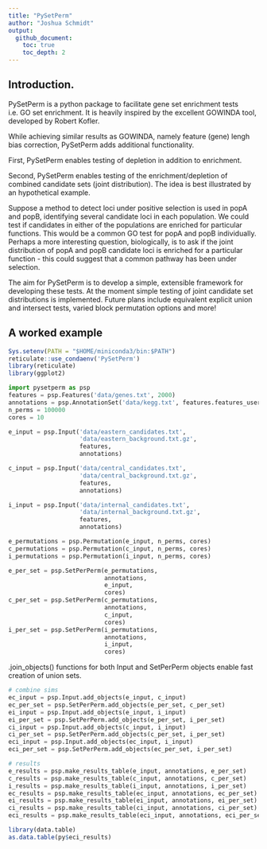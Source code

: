 ```yaml
---
title: "PySetPerm"
author: "Joshua Schmidt"
output: 
  github_document:
    toc: true
    toc_depth: 2
---
```


## Introduction.  

PySetPerm is a python package to facilitate gene set enrichment tests i.e. GO set enrichment. It is heavily inspired by the excellent GOWINDA tool, developed by Robert Kofler.  

While achieving similar results as GOWINDA, namely feature (gene) lengh bias correction, PySetPerm adds additional functionality.  

First, PySetPerm enables testing of depletion in addition to enrichment.  

Second, PySetPerm enables testing of the enrichment/depletion of combined candidate sets (joint distribution). The idea is best illustrated by an hypothetical example.  

Suppose a method to detect loci under positive selection is used in popA and popB, identifying several candidate loci in each population. We could test if candidates in either of the populations are enriched for particular functions. This would be a common GO test for popA and popB individually. Perhaps a more interesting question, biologically, is to ask if the joint distribution of popA and popB candidate loci is enriched for a particular function - this could suggest that a common pathway has been under selection. 

The aim for PySetPerm is to develop a simple, extensible framework for developing these tests.  At the moment simple testing of joint candidate set distributions is implemented. Future plans include equivalent explicit union and intersect tests, varied block permutation options and more!  

## A worked example
```r
Sys.setenv(PATH = "$HOME/miniconda3/bin:$PATH")
reticulate::use_condaenv('PySetPerm')
library(reticulate)
library(ggplot2)
```

```python
import pysetperm as psp
features = psp.Features('data/genes.txt', 2000)
annotations = psp.AnnotationSet('data/kegg.txt', features.features_user_def, 5)
n_perms = 100000
cores = 10
```

```python
e_input = psp.Input('data/eastern_candidates.txt',
                    'data/eastern_background.txt.gz',
                    features,
                    annotations)

c_input = psp.Input('data/central_candidates.txt',
                    'data/central_background.txt.gz',
                    features,
                    annotations)

i_input = psp.Input('data/internal_candidates.txt',
                    'data/internal_background.txt.gz',
                    features,
                    annotations)

```


```python
e_permutations = psp.Permutation(e_input, n_perms, cores)
c_permutations = psp.Permutation(c_input, n_perms, cores)
i_permutations = psp.Permutation(i_input, n_perms, cores)

e_per_set = psp.SetPerPerm(e_permutations,
                           annotations,
                           e_input,
                           cores)
c_per_set = psp.SetPerPerm(c_permutations,
                           annotations,
                           c_input,
                           cores)
i_per_set = psp.SetPerPerm(i_permutations,
                           annotations,
                           i_input,
                           cores)
```

.join_objects() functions for both Input and SetPerPerm objects enable fast creation of union sets.  

```python
# combine sims
ec_input = psp.Input.add_objects(e_input, c_input)
ec_per_set = psp.SetPerPerm.add_objects(e_per_set, c_per_set)
ei_input = psp.Input.add_objects(e_input, i_input)
ei_per_set = psp.SetPerPerm.add_objects(e_per_set, i_per_set)
ci_input = psp.Input.add_objects(c_input, i_input)
ci_per_set = psp.SetPerPerm.add_objects(c_per_set, i_per_set)
eci_input = psp.Input.add_objects(ec_input, i_input)
eci_per_set = psp.SetPerPerm.add_objects(ec_per_set, i_per_set)

```

```python
# results
e_results = psp.make_results_table(e_input, annotations, e_per_set)
c_results = psp.make_results_table(c_input, annotations, c_per_set)
i_results = psp.make_results_table(i_input, annotations, i_per_set)
ec_results = psp.make_results_table(ec_input, annotations, ec_per_set)
ei_results = psp.make_results_table(ei_input, annotations, ei_per_set)
ci_results = psp.make_results_table(ci_input, annotations, ci_per_set)
eci_results = psp.make_results_table(eci_input, annotations, eci_per_set)
```

```r
library(data.table)
as.data.table(py$eci_results)
```

